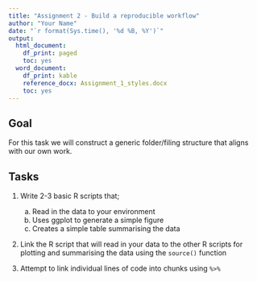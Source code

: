```yaml
---
title: "Assignment 2 - Build a reproducible workflow"
author: "Your Name"
date: "`r format(Sys.time(), '%d %B, %Y')`"
output:
  html_document:
    df_print: paged
    toc: yes
  word_document:
    df_print: kable
    reference_docx: Assignment_1_styles.docx
    toc: yes
---
```


## Goal

For this task we will construct a generic folder/filing structure that aligns with our own work.

## Tasks

1. Write 2-3 basic R scripts that;

    a. Read in the data to your environment
    b. Uses ggplot to generate a simple figure
    c. Creates a simple table summarising the data

2. Link the R script that will read in your data to the other R scripts for plotting and summarising the data using the `source()` function

3. Attempt to link individual lines of code into chunks using `%>%`
    
